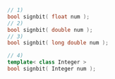 ```cpp
// 1)
bool signbit( float num );
// 2)
bool signbit( double num );
// 3)
bool signbit( long double num );
```
```cpp title="Additional Overloads"
// 4)
template< class Integer >
bool signbit( Integer num );
```